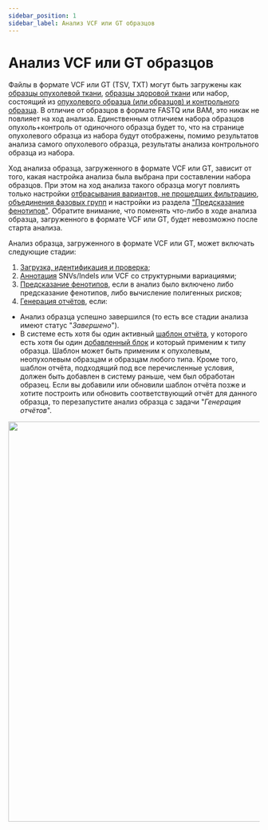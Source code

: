 ```yaml
---
sidebar_position: 1
sidebar_label: Анализ VCF или GT образцов
---
```


# Анализ VCF или GT образцов

Файлы в формате VCF или GT (TSV, TXT) могут быть загружены как
[образцы опухолевой ткани](/uploading-samples/tumor-only/upload-for-new-patient),
[образцы здоровой ткани](/uploading-samples/normal-sample/upload-for-new-patient) или набор,
состоящий
из [опухолевого образца (или образцов) и контрольного образца](/uploading-samples/tumor-normal/upload-for-new-patient).
В отличие от образцов в формате FASTQ или BAM, это никак не повлияет
на ход анализа. Единственным отличием набора образцов опухоль+контроль от одиночного образца будет то, что на
странице опухолевого образца из набора будут отображены, помимо результатов анализа самого
опухолевого образца, результаты анализа контрольного образца из набора.

Ход анализа образца, загруженного в формате VCF или GT, зависит от того, какая настройка
анализа была выбрана при составлении набора образцов. При этом на ход анализа такого образца
могут повлиять только
настройки [отбрасывания вариантов, не прошедших фильтрацию](/settings/settings/variant-discovery-settings#allow-filtered-variants),
[объединения фазовых групп](/settings/settings/variant-discovery-settings#pg-merge-distance) и
настройки из раздела ["Предсказание фенотипов"](/settings/settings/variant-discovery-settings#phenotype-prediction).
Обратите внимание, что поменять что-либо в ходе анализа образца, загруженного в формате VCF или GT,
будет невозможно после старта анализа.

Анализ образца, загруженного в формате VCF или GT, может включать следующие стадии:
1. [Загрузка, идентификация и проверка](/results/workflow-details/vcf-analysis/upload-identify-verify);
2. [Аннотация](/results/workflow-details/vcf-analysis/annotation) SNVs/Indels или VCF со
структурными вариациями;
3. [Предсказание фенотипов](/results/workflow-details/vcf-analysis/phenotypes), если в анализ
было включено либо предсказание фенотипов, либо вычисление полигенных рисков;
4. [Генерация отчётов](/results/workflow-details/vcf-analysis/report_generation), если:
- Анализ образца успешно завершился (то есть все стадии анализа имеют статус "*Завершено*").
- В системе есть хотя бы один активный [шаблон отчёта](/settings/report-templates/report-templates), у
которого есть хотя бы один [добавленный блок](/settings/report-templates/report-templates#add-block) и
который применим к типу образца. Шаблон может быть применим к опухолевым, неопухолевым образцам и
образцам любого типа. Кроме того, шаблон отчёта, подходящий под все перечисленные условия, должен
быть добавлен в систему раньше, чем был обработан образец. Если вы добавили или обновили шаблон
отчёта позже и хотите построить или обновить соответствующий отчёт для данного образца, то перезапустите
анализ образца с задачи "*Генерация отчётов*".

<p align="center">
<img src={require('/img/rus/vcf_pipeline.png').default} width="800"/>
</p>
